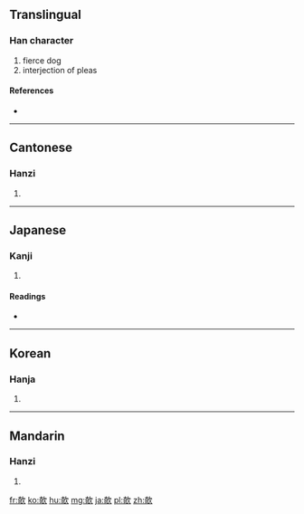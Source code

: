==Translingual==

===Han character===
{{Han char|rn=76|rad=欠|as=08|sn=12|four=4768<sub>2</sub>|canj=大口弓人 (KRNO)}}

# fierce dog
# interjection of pleas

====References====
* {{Han ref|kx=0568.100|dkj=16093|dj=0956.220|hdz=32142.070|uh=6B39|ud=27449|bh=D9DA|bd=55770}}

----

==Cantonese==

===Hanzi===
{{yue-hanzi|jyut=|y=kei1}}

# {{defn|lang=yue|sort=欠08}}

----

==Japanese==

===Kanji===
{{ja-kanji|grade=|rs=欠08}}

# {{defn|lang=ja|sort=欠08}}

====Readings====
* {{ja-readings|on=[[い]] (i), [[き]] (ki)|kun=[[そばだつ]] (sobadatsu)}}

----

==Korean==

===Hanja===
{{ko-hanja|hangeul=의|eumhun=|rv=ui|mr=ŭi|y=uy}}

# {{defn|lang=ko|sort=欠08}}

----

==Mandarin==

===Hanzi===
{{cmn-hanzi|pin=[[qī]] ([[qi1]]), [[yī]] ([[yi1]])|wg=ch'i<sup>1</sup>, i<sup>1</sup>}}

# {{defn|lang=cmn|sort=欠08}}

[[fr:欹]]
[[ko:欹]]
[[hu:欹]]
[[mg:欹]]
[[ja:欹]]
[[pl:欹]]
[[zh:欹]]